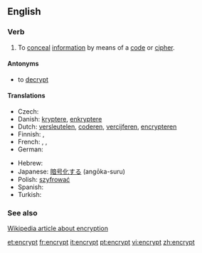 ==English==

===Verb===
{{en-verb}}

# To [[conceal]] [[information]] by means of a [[code]] or [[cipher]].

====Antonyms====
* to [[decrypt]]

====Translations====
{{trans-top|to conceal information by means of a code or cipher}}
* Czech: {{t-|cs|zašifrovat}}
* Danish: [[kryptere]], [[enkryptere]]
* Dutch: [[versleutelen]], [[coderen]], [[vercijferen]], [[encrypteren]]
* Finnish: {{t-|fi|kryptata}}, {{t+|fi|salata}}
* French: {{t+|fr|coder}}, {{t+|fr|chiffrer}}, {{t+|fr|crypter}}
* German: {{t-|de|verschlüsseln}}
{{trans-mid}}
* Hebrew: {{t|he|הצפין|sc=Hebr}}
* Japanese: [[暗号化する]] (angōka-suru)
* Polish: [[szyfrować]]
* Spanish: {{t|es|cifrar}}
* Turkish: {{t|tr|şifrelemek}}
{{trans-bottom}}

===See also===
[[w:Encryption|Wikipedia article about encryption]]

[[et:encrypt]]
[[fr:encrypt]]
[[it:encrypt]]
[[pt:encrypt]]
[[vi:encrypt]]
[[zh:encrypt]]
